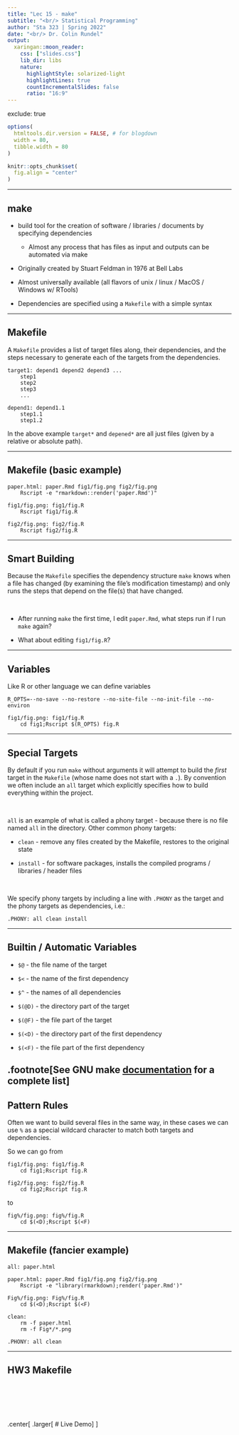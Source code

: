 ```yaml
---
title: "Lec 15 - make"
subtitle: "<br/> Statistical Programming"
author: "Sta 323 | Spring 2022"
date: "<br/> Dr. Colin Rundel"
output:
  xaringan::moon_reader:
    css: ["slides.css"]
    lib_dir: libs
    nature:
      highlightStyle: solarized-light
      highlightLines: true
      countIncrementalSlides: false
      ratio: "16:9"
---
```

exclude: true

```r
options(
  htmltools.dir.version = FALSE, # for blogdown
  width = 80,
  tibble.width = 80
)

knitr::opts_chunk$set(
  fig.align = "center"
)
```

---

## make

* build tool for the creation of software / libraries / documents by specifying dependencies

  - Almost any process that has files as input and outputs can be automated via make

* Originally created by Stuart Feldman in 1976 at Bell Labs

* Almost universally available (all flavors of unix / linux / MacOS / Windows w/ RTools)

* Dependencies are specified using a `Makefile` with a simple syntax

---

## Makefile

A `Makefile` provides a list of target files along, their dependencies, and the steps necessary to generate each of the targets from the dependencies.

```
target1: depend1 depend2 depend3 ...
    step1
    step2
    step3
    ...

depend1: depend1.1
    step1.1
    step1.2
```

In the above example `target*` and `depened*` are all just files (given by a relative or absolute path).


---

## Makefile (basic example)

```make
paper.html: paper.Rmd fig1/fig.png fig2/fig.png
	Rscript -e "rmarkdown::render('paper.Rmd')"

fig1/fig.png: fig1/fig.R
	Rscript fig1/fig.R

fig2/fig.png: fig2/fig.R
	Rscript fig2/fig.R
```

---

## Smart Building

Because the `Makefile` specifies the dependency structure `make` knows when a file has changed (by examining the file's modification timestamp) and only runs the steps that depend on the file(s) that have changed.

<br />

* After running `make` the first time, I edit `paper.Rmd`, what steps run if I run `make` again?

* What about editing `fig1/fig.R`?

---

## Variables

Like R or other language we can define variables

```make
R_OPTS=--no-save --no-restore --no-site-file --no-init-file --no-environ

fig1/fig.png: fig1/fig.R
    cd fig1;Rscript $(R_OPTS) fig.R
```

---

## Special Targets

By default if you run `make` without arguments it will attempt to build the *first* target in the `Makefile` (whose name does not start with a `.`). By convention we often include an `all` target which explicitly specifies how to build everything within the project.

<br />

`all` is an example of what is called a phony target - because there is no file named `all` in the directory. Other common phony targets:

* `clean` - remove any files created by the Makefile, restores to the original state

* `install` - for software packages, installs the compiled programs / libraries / header files

<br />


We specify phony targets by including a line with `.PHONY` as the target and the phony targets as dependencies, i.e.:

```make
.PHONY: all clean install
```

---

## Builtin / Automatic Variables

* `$@` - the file name of the target

* `$<` - the name of the first dependency

* `$^` - the names of all dependencies

* `$(@D)` - the directory part of the target

* `$(@F)` - the file part of the target

* `$(<D)` - the directory part of the first dependency

* `$(<F)` - the file part of the first dependency

.footnote[See GNU make [documentation](https://www.gnu.org/software/make/manual/html_node/Automatic-Variables.html) for a complete list] 
---

## Pattern Rules

Often we want to build several files in the same way, in these cases we can use `%` as a special wildcard character to match both targets and dependencies.

So we can go from

```make
fig1/fig.png: fig1/fig.R
	cd fig1;Rscript fig.R

fig2/fig.png: fig2/fig.R
	cd fig2;Rscript fig.R
```

to

```make
fig%/fig.png: fig%/fig.R
	cd $(<D);Rscript $(<F)
```

---

## Makefile (fancier example)

```make
all: paper.html

paper.html: paper.Rmd fig1/fig.png fig2/fig.png
    Rscript -e "library(rmarkdown);render('paper.Rmd')"

Fig%/fig.png: Fig%/fig.R
    cd $(<D);Rscript $(<F)

clean:
    rm -f paper.html
    rm -f Fig*/*.png

.PHONY: all clean
```

---

## HW3 Makefile

<br/> <br/> <br/> <br/>

.center[ .larger[
# Live Demo
] ]
